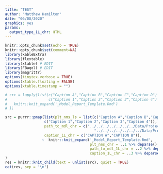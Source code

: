 ```yaml
---
title: "TEST"
author: "Matthew Hamilton"
date: "06/08/2020"
graphics: yes
params:
  output_type_1L_chr: HTML
---
```


```r
knitr::opts_chunk$set(echo = TRUE)
knitr::opts_chunk$set(comment=NA)
library(kableExtra)
library(flextable)
library(xtable) # EDIT
library(FBaqol) # EDIT
library(magrittr)
options(tinytex.verbose = TRUE)
options(xtable.floating = FALSE)
options(xtable.timestamp = "")
```

```r
# src = lapply(list(c("Caption A","Caption B","Caption C","Caption D") %>% deparse(),
#                   c("Caption 1","Caption 2","Caption 3","Caption 4") %>% deparse()), function(plt_nms_chr) {
#   knitr::knit_expand('_Model_Report_Template.Rmd')
# })

src = purrr::pmap(list(plt_nms_ls = list(c("Caption A","Caption B","Caption C","Caption D"),
                  c("Caption 1","Caption 2","Caption 3","Caption 4")),
                  path_to_mdl_chr = c("../../../../../../../Data/Project/Utility_Models/PHQ9_GSN_LOG.RDS",
                                         "../../../../../../../Data/Project/Utility_Models/PHQ9_GSN_LOG.RDS"),
                  caption_1L_chr = c("CAPTION A","CAPTION B")), 
                 ~  knitr::knit_expand('_Model_Report_Template.Rmd',
                                       plt_nms_chr = ..1 %>% deparse(),
                                       path_to_mdl_1L_chr = ..2 %>% deparse(),
                                       caption_1L_chr = ..3 %>% deparse())
)
res = knitr::knit_child(text = unlist(src), quiet = TRUE)
cat(res, sep = '\n')
```

